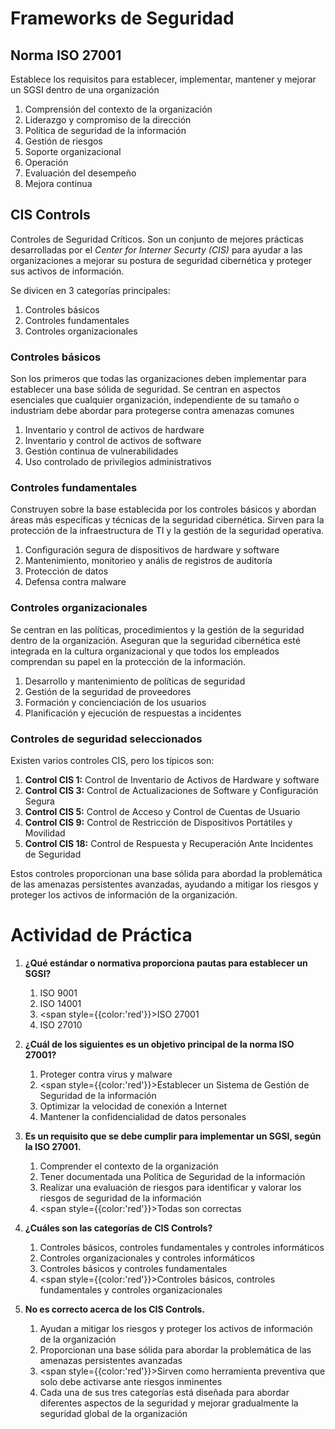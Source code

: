 # Frameworks de Seguridad 

## Norma ISO 27001
Establece los requisitos para establecer, implementar, mantener y mejorar un SGSI dentro de una organización

1. Comprensión del contexto de la organización
2. Liderazgo y compromiso de la dirección
3. Política de seguridad de la información
4. Gestión de riesgos
5. Soporte organizacional
6. Operación
7. Evaluación del desempeño
8. Mejora continua

## CIS Controls
Controles de Seguridad Críticos. Son un conjunto de mejores prácticas desarrolladas por el *Center for Interner Securty (CIS)* para ayudar a las organizaciones a mejorar su postura de seguridad cibernética y proteger sus activos de información.

Se divicen en 3 categorías principales:

1. Controles básicos
2. Controles fundamentales
3. Controles organizacionales

### Controles básicos
Son los primeros que todas las organizaciones deben implementar para establecer una base sólida de seguridad. Se centran en aspectos esenciales que cualquier organización, independiente de su tamaño o industriam debe abordar para protegerse contra amenazas comunes

1. Inventario y control de activos de hardware
2. Inventario y control de activos de software
3. Gestión continua de vulnerabilidades
4. Uso controlado de privilegios administrativos

### Controles fundamentales
Construyen sobre la base establecida por los controles básicos y abordan áreas más específicas y técnicas de la seguridad cibernética. Sirven para la protección de la infraestructura de TI y la gestión de la seguridad operativa.

1. Configuración segura de dispositivos de hardware y software
2. Mantenimiento, monitorieo y anális de registros de auditoría
3. Protección de datos
4. Defensa contra malware

### Controles organizacionales
Se centran en las políticas, procedimientos y la gestión de la seguridad dentro de la organización. Aseguran que la seguridad cibernética esté integrada en la cultura organizacional y que todos los empleados comprendan su papel en la protección de la información.

1. Desarrollo y mantenimiento de políticas de seguridad
2. Gestión de la seguridad de proveedores
3. Formación y concienciación de los usuarios
4. Planificación y ejecución de respuestas a incidentes

### Controles de seguridad seleccionados
Existen varios controles CIS, pero los típicos son:

1. **Control CIS 1:** Control de Inventario de Activos de Hardware y software
2. **Control CIS 3:** Control de Actualizaciones de Software y Configuración Segura
3. **Control CIS 5:** Control de Acceso y Control de Cuentas de Usuario
4. **Control CIS 9:** Control de Restricción de Dispositivos Portátiles y Movilidad
5. **Control CIS 18:** Control de Respuesta y Recuperación Ante Incidentes de Seguridad

Estos controles proporcionan una base sólida para abordad la problemática de las amenazas persistentes avanzadas, ayudando a mitigar los riesgos y proteger los activos de información de la organización.

# Actividad de Práctica

1. **¿Qué estándar o normativa proporciona pautas para establecer un SGSI?**
    1. ISO 9001
    2. ISO 14001
    3. <span style={{color:'red'}}>ISO 27001</span>
    4. ISO 27010

2. **¿Cuál de los siguientes es un objetivo principal de la norma ISO 27001?**
    1. Proteger contra virus y malware
    2. <span style={{color:'red'}}>Establecer un Sistema de Gestión de Seguridad de la información</span>
    3. Optimizar la velocidad de conexión a Internet
    4. Mantener la confidencialidad de datos personales

3. **Es un requisito que se debe cumplir para implementar un SGSI, según la ISO 27001.**
    1. Comprender el contexto de la organización
    2. Tener documentada una Política de Seguridad de la información
    3. Realizar una evaluación de riesgos para identificar y valorar los riesgos de seguridad de la información
    4. <span style={{color:'red'}}>Todas son correctas</span>

4. **¿Cuáles son las categorías de CIS Controls?**
    1. Controles básicos, controles fundamentales y controles informáticos
    2. Controles organizacionales y controles informáticos
    3. Controles básicos y controles fundamentales
    4. <span style={{color:'red'}}>Controles básicos, controles fundamentales y controles organizacionales</span>

5. **No es correcto acerca de los CIS Controls.**
    1. Ayudan a mitigar los riesgos y proteger los activos de información de la organización
    2. Proporcionan una base sólida para abordar la problemática de las amenazas persistentes avanzadas
    3. <span style={{color:'red'}}>Sirven como herramienta preventiva que solo debe activarse ante riesgos inminentes</span>
    4. Cada una de sus tres categorías está diseñada para abordar diferentes aspectos de la seguridad y mejorar gradualmente la seguridad global de la organización
